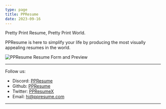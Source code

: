 ```yaml
---
type: page
title: PPResume
date: 2023-09-16
---
```


Pretty Print Resume, Pretty Print World.

PPResume is here to simplify your life by producing the most visually appealing
resumes in the world.

![PPResume Resume Form and Preview](/static/images/ppresume-resume-form.png)

---

Follow us:

- Discord: [PPResume](https://discord.gg/PzbunPPkVF)
- Github: [PPResume](https://github.com/ppresume)
- Twitter: [PPResumeX](https://twitter.com/ppresumex)
- Email: hi@ppresume.com

---
